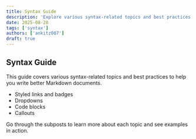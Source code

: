 ```yaml
---
title: Syntax Guide
description: 'Explore various syntax-related topics and best practices.'
date: 2025-08-28
tags: ['syntax']
authors: ['ankitz007']
draft: true
---
```


## Syntax Guide

This guide covers various syntax-related topics and best practices to help you write better Markdown documents.

- Styled links and badges
- Dropdowns
- Code blocks
- Callouts

Go through the subposts to learn more about each topic and see examples in action.
